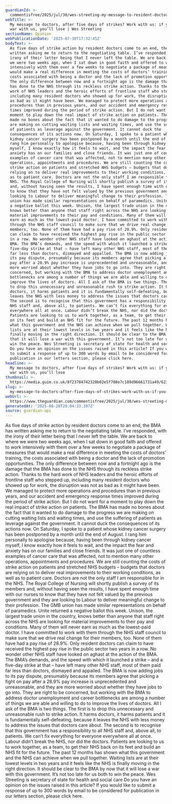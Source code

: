 ```yaml
---
guardianId: >-
  commentisfree/2025/jul/30/wes-streeting-my-message-to-resident-doctors-strike-nhs
webTitle: >-
  My message to doctors, after five days of strikes? Work with us: if you go to
  war with us, you’ll lose | Wes Streeting
sectionName: Opinion
webPublicationDate: '2025-07-30T17:32:45Z'
bodyText: >-
  As five days of strike action by resident doctors come to an end, the BMA has
  written asking me to return to the negotiating table. I’ve responded, with the
  irony of their letter being that I never left the table. We are back to where
  we were two weeks ago, when I sat down in good faith and offered to work
  intensively with them over a few weeks to negotiate a package of measures that
  would make a real difference in meeting the costs of doctors’ training, the
  costs associated with being a doctor and the lack of promotion opportunities.
  The only difference between now and a fortnight ago is the damage that the BMA
  has done to the NHS through its reckless strike action. Thanks to the hard
  work of NHS leaders and the heroic efforts of frontline staff who stepped up,
  including many resident doctors who showed up for work, the disruption was not
  as bad as it might have been. We managed to protect more operations and
  procedures than in previous years, and our accident and emergency response
  times improved during the period of strike action. But I do not want for a
  moment to play down the real impact of strike action on patients. The BMA has
  made no bones about the fact that it wanted to do damage to the progress we
  are making on cutting waiting lists and waiting times, and use the suffering
  of patients as leverage against the government. It cannot duck the
  consequences of its actions now. On Saturday, I spoke to a patient whose
  kidney cancer surgery has been postponed by a month until the end of August. I
  rang him personally to apologise because, having been through kidney cancer
  myself, I know exactly how it feels to wait, and the impact the fear and
  anxiety has on our families and close friends. It was just one of countless
  examples of cancer care that was affected, not to mention many other
  operations, appointments and procedures. We are still counting the costs of
  strike action on patients and stretched NHS budgets – budgets that doctors are
  relying on to deliver real improvements to their working conditions, as well
  as to patient care. Doctors are not the only staff I am responsible for in the
  NHS. The Royal College of Nursing will shortly publish a survey of its members
  and, without having seen the results, I have spent enough time with our nurses
  to know that they have not felt valued by the previous government and they are
  looking to Labour to deliver meaningful change to their profession. The GMB
  union has made similar representations on behalf of paramedics. Unite returned
  a negative ballot this week. Unison, the largest trade union in the country,
  knows better than anyone that staff right across the NHS are looking for
  material improvements to their pay and conditions. Many of them will never
  earn as much as the lowest-paid doctor. I have committed to work with them
  through the NHS staff council to make sure that we drive real change for their
  members, too. None of them have had a pay rise of 28.9%. Only resident doctors
  can claim to have received the highest pay rise in the public sector two years
  in a row. No wonder other NHS staff have looked on aghast at the action of the
  BMA. The BMA’s demands, and the speed with which it launched a strike – and a
  five-day strike at that – have left many other NHS staff, most of them paid
  far less than doctors, dismayed and appalled. The BMA is now adding jobs to
  its pay dispute, presumably because its members agree that picking a fight on
  pay after a 28.9% pay increase is unprecedented and unreasonable, and they are
  more worried about whether they have jobs to go into. They are right to be
  concerned, but working with the BMA to address doctor unemployment and career
  bottlenecks are among a number of things we are able and willing to do to
  improve the lives of doctors. All I ask of the BMA is two things. The first is
  to drop this unnecessary and unreasonable rush to strike action. It harms
  doctors, it harms patients and it is fundamentally self-defeating, because it
  leaves the NHS with less money to address the issues that doctors care about.
  The second is to recognise that this government has a responsibility to all
  NHS staff and, above all, to patients. We can’t fix everything for everyone
  everywhere all at once. Labour didn’t break the NHS, nor did the doctors.
  Patients are looking to us to work together, as a team, to get their NHS back
  on its feet and build an NHS fit for the future. The past 12 months has shown
  what this government and the NHS can achieve when we pull together. Waiting
  lists are at their lowest levels in two years and it feels like the NHS is
  finally moving in the right direction. It should be clear to the BMA by now
  that it will lose a war with this government. It’s not too late for us both to
  win the peace. Wes Streeting is secretary of state for health and social care
  Do you have an opinion on the issues raised in this article? If you would like
  to submit a response of up to 300 words by email to be considered for
  publication in our letters section, please click here.
headline: >-
  My message to doctors, after five days of strikes? Work with us: if you go to
  war with us, you’ll lose
thumbnail: >-
  https://media.guim.co.uk/8f23784742320b02e5f708e7c189d96661731a49/623_0_7200_5760/500.jpg
slug: >-
  my-message-to-doctors-after-five-days-of-strikes-work-with-us-if-you-go-to-war-with-us-youll-lose-or-wes-streeting
webUrl: >-
  https://www.theguardian.com/commentisfree/2025/jul/30/wes-streeting-my-message-to-resident-doctors-strike-nhs
generatedAt: '2025-08-28T20:04:33.397Z'
source: guardian-api
---
```

As five days of strike action by resident doctors come to an end, the BMA has written asking me to return to the negotiating table. I’ve responded, with the irony of their letter being that I never left the table. We are back to where we were two weeks ago, when I sat down in good faith and offered to work intensively with them over a few weeks to negotiate a package of measures that would make a real difference in meeting the costs of doctors’ training, the costs associated with being a doctor and the lack of promotion opportunities. The only difference between now and a fortnight ago is the damage that the BMA has done to the NHS through its reckless strike action. Thanks to the hard work of NHS leaders and the heroic efforts of frontline staff who stepped up, including many resident doctors who showed up for work, the disruption was not as bad as it might have been. We managed to protect more operations and procedures than in previous years, and our accident and emergency response times improved during the period of strike action. But I do not want for a moment to play down the real impact of strike action on patients. The BMA has made no bones about the fact that it wanted to do damage to the progress we are making on cutting waiting lists and waiting times, and use the suffering of patients as leverage against the government. It cannot duck the consequences of its actions now. On Saturday, I spoke to a patient whose kidney cancer surgery has been postponed by a month until the end of August. I rang him personally to apologise because, having been through kidney cancer myself, I know exactly how it feels to wait, and the impact the fear and anxiety has on our families and close friends. It was just one of countless examples of cancer care that was affected, not to mention many other operations, appointments and procedures. We are still counting the costs of strike action on patients and stretched NHS budgets – budgets that doctors are relying on to deliver real improvements to their working conditions, as well as to patient care. Doctors are not the only staff I am responsible for in the NHS. The Royal College of Nursing will shortly publish a survey of its members and, without having seen the results, I have spent enough time with our nurses to know that they have not felt valued by the previous government and they are looking to Labour to deliver meaningful change to their profession. The GMB union has made similar representations on behalf of paramedics. Unite returned a negative ballot this week. Unison, the largest trade union in the country, knows better than anyone that staff right across the NHS are looking for material improvements to their pay and conditions. Many of them will never earn as much as the lowest-paid doctor. I have committed to work with them through the NHS staff council to make sure that we drive real change for their members, too. None of them have had a pay rise of 28.9%. Only resident doctors can claim to have received the highest pay rise in the public sector two years in a row. No wonder other NHS staff have looked on aghast at the action of the BMA. The BMA’s demands, and the speed with which it launched a strike – and a five-day strike at that – have left many other NHS staff, most of them paid far less than doctors, dismayed and appalled. The BMA is now adding jobs to its pay dispute, presumably because its members agree that picking a fight on pay after a 28.9% pay increase is unprecedented and unreasonable, and they are more worried about whether they have jobs to go into. They are right to be concerned, but working with the BMA to address doctor unemployment and career bottlenecks are among a number of things we are able and willing to do to improve the lives of doctors. All I ask of the BMA is two things. The first is to drop this unnecessary and unreasonable rush to strike action. It harms doctors, it harms patients and it is fundamentally self-defeating, because it leaves the NHS with less money to address the issues that doctors care about. The second is to recognise that this government has a responsibility to all NHS staff and, above all, to patients. We can’t fix everything for everyone everywhere all at once. Labour didn’t break the NHS, nor did the doctors. Patients are looking to us to work together, as a team, to get their NHS back on its feet and build an NHS fit for the future. The past 12 months has shown what this government and the NHS can achieve when we pull together. Waiting lists are at their lowest levels in two years and it feels like the NHS is finally moving in the right direction. It should be clear to the BMA by now that it will lose a war with this government. It’s not too late for us both to win the peace. Wes Streeting is secretary of state for health and social care Do you have an opinion on the issues raised in this article? If you would like to submit a response of up to 300 words by email to be considered for publication in our letters section, please click here.
